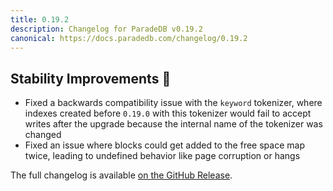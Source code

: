 ```yaml
---
title: 0.19.2
description: Changelog for ParadeDB v0.19.2
canonical: https://docs.paradedb.com/changelog/0.19.2
---
```


## Stability Improvements 💪

- Fixed a backwards compatibility issue with the `keyword` tokenizer, where indexes created before `0.19.0` with
  this tokenizer would fail to accept writes after the upgrade because the internal name of the tokenizer was changed
- Fixed an issue where blocks could get added to the free space map twice, leading to undefined behavior like page corruption
  or hangs

The full changelog is available [on the GitHub Release](https://github.com/paradedb/paradedb/releases/tag/v0.19.2).
